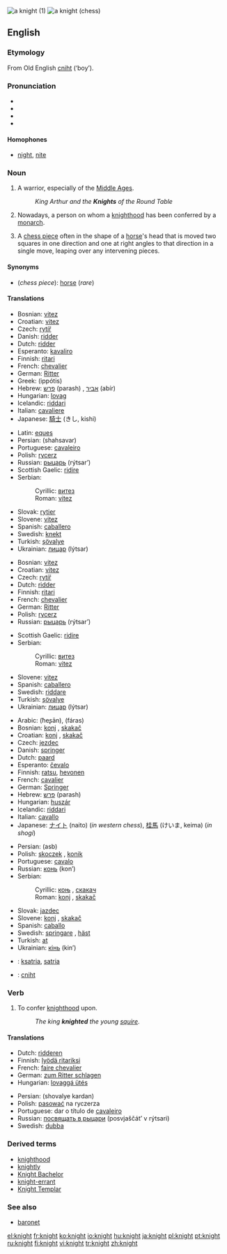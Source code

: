 {{see|Knight}}
[[Image:13thcentury knight ilustration.png|thumb|a knight (1)]]
[[Image:Chess knight 0971.jpg|thumb|a knight (chess)]]
==English==

===Etymology===
From Old English [[cniht]] (‘boy’).

===Pronunciation===
*{{enPR|nīt}}
*{{IPA|/naɪt/}}
*{{audio|en-us-knight.ogg|Audio (US)}}
*{{rhymes|aɪt}}

====Homophones====
*[[night]], [[nite]]

===Noun===
{{en-noun}}

# A warrior, especially of the [[Middle Ages]].
#: ''King Arthur and the '''Knights''' of the Round Table''
# Nowadays, a person on whom a [[knighthood]] has been conferred by a [[monarch]].
# {{chess}} A [[chess piece]] often in the shape of a [[horse]]'s head that is moved two squares in one direction and one at right angles to that direction in a single move, leaping over any intervening pieces.

====Synonyms====
*(''chess piece''): [[horse]] (''rare'')

====Translations====
{{trans-top|warrior, especially of the Middle Ages}}
*Bosnian: [[vitez#Bosnian|vitez]] {{m}}
*Croatian: [[vitez#Croatian|vitez]] {{m}}
*Czech: [[rytíř]] {{m}}
*Danish: [[ridder#Danish|ridder]]
*Dutch: [[ridder#Dutch|ridder]] {{m}}
*Esperanto: [[kavaliro]]
*Finnish: [[ritari]]
*French: [[chevalier]] {{m}}
*German: [[Ritter]] {{m}}
*Greek: {{t|el|ιππότης|m|}} (ippótis)
*Hebrew: [[פרש]] (parash) {{m}}, [[אביר]] (abír) {{m}}
*Hungarian: [[lovag]]
*Icelandic: [[riddari]] {{m}}
*Italian: [[cavaliere]] {{m}}
*Japanese: [[騎士]] (きし, kishi)
{{trans-mid}}
*Latin: [[eques]] {{m}}
*Persian: {{FAchar|[[شهسوار]]}} (shahsavar)
*Portuguese: [[cavaleiro]] {{m}}
*Polish: [[rycerz]] {{m}}
*Russian: [[рыцарь]] (rýtsar’) {{m}}
*Scottish Gaelic: [[ridire]] {{m}}
*Serbian:
*:Cyrillic: [[витез#Serbian|витез]] {{m}}
*:Roman: [[vitez#Serbian|vitez]] {{m}}
*Slovak: [[rytier]] {{m}}
*Slovene: [[vitez#Slovene|vitez]] {{m}}
*Spanish: [[caballero]] {{m}}
*Swedish: [[knekt]] {{c}}
*Turkish: [[şövalye]]
*Ukrainian: [[лицар]] (lýtsar) {{m}}
{{trans-bottom}}

{{trans-top|person on whom a knighthood has been conferred by a monarch}}
*Bosnian: [[vitez#Bosnian|vitez]] {{m}}
*Croatian: [[vitez#Croatian|vitez]] {{m}}
*Czech: [[rytíř]] {{m}}
*Dutch: [[ridder#Dutch|ridder]] {{m}}
*Finnish: [[ritari]]
*French: [[chevalier]] {{m}}
*German: [[Ritter]] {{m}}
*Polish: [[rycerz]] {{m}}
*Russian: [[рыцарь]] (rýtsar’) {{m}}
{{trans-mid}}
*Scottish Gaelic: [[ridire]] {{m}}
*Serbian:
*:Cyrillic: [[витез#Serbian|витез]] {{m}}
*:Roman: [[vitez#Serbian|vitez]] {{m}}
*Slovene: [[vitez#Slovene|vitez]] {{m}}
*Spanish: [[caballero]] {{m}}
*Swedish: [[riddare]] {{c}}
*Turkish: [[şövalye]]
*Ukrainian: [[лицар]] (lýtsar) {{m}}
{{trans-bottom}}

{{trans-top|chess piece}}
*Arabic: {{ARchar|[[حصان]]}} (ħeʂān), {{ARchar|[[فرس]]}} (fáras)
*Bosnian: [[konj#Bosnian|konj]] {{m}}, [[skakač#Bosnian|skakač]] {{m}}
*Croatian: [[konj#Croatian|konj]] {{m}}, [[skakač#Croatian|skakač]] {{m}}
*Czech: [[jezdec]] {{m}}
*Danish: [[springer]]
*Dutch: [[paard]] {{n}}
*Esperanto: [[ĉevalo]]
*Finnish: [[ratsu]], [[hevonen]]
*French: [[cavalier]] {{m}}
*German: [[Springer#German|Springer]] {{m}}
*Hebrew: [[פרש]] (parash) {{m}}
*Hungarian: [[huszár]]
*Icelandic: [[riddari]] {{m}}
*Italian: [[cavallo]] {{m}}
*Japanese: [[ナイト]] (naito) (''in western chess''), [[桂馬]] (けいま, keima) (''in shogi'')
{{trans-mid}}
*Persian: {{FAchar|[[اسب]]}} (asb)
*Polish: [[skoczek]] {{m}}, [[konik]] {{m}}
*Portuguese: [[cavalo]] {{m}}
*Russian: [[конь]] (kon’) {{m}}
*Serbian:
*:Cyrillic: [[коњ#Serbian|коњ]] {{m}}, [[скакач#Serbian|скакач]] {{m}}
*:Roman: [[konj#Serbian|konj]] {{m}}, [[skakač#Serbian|skakač]] {{m}}
*Slovak: [[jazdec]] {{m}}
*Slovene: [[konj]] {{m}}, [[skakač]] {{m}}
*Spanish: [[caballo]] {{m}}
*Swedish: [[springare]] {{c}}, [[häst]] {{c}}
*Turkish: [[at#Turkish|at]]
*Ukrainian: [[кінь]] (kin’) {{m}}
{{trans-bottom}}

{{checktrans}}
{{trans-top|Translations to be categorised}}
*{{ttbc|Indonesian}}: [[ksatria]], [[satria]]
*{{ttbc|Old English}}: [[cniht]]
{{trans-bottom}}

===Verb===
{{en-verb}}

# To confer [[knighthood]] upon.
#:''The king '''knighted''' the young [[squire]]''.

====Translations====
{{trans-top|to confer a knighthood upon}}
*Dutch: [[ridderen]]
*Finnish: [[lyödä ritariksi]]
*French: [[faire chevalier]]
*German: [[zum Ritter schlagen]]
*Hungarian: [[lovaggá ütés]]
{{trans-mid}}
*Persian: {{FAchar|[[شوالیه كردن]]}} (shovalye kardan)
*Polish: [[pasować]] na ryczerza
*Portuguese: dar o título de [[cavaleiro]]
*Russian: [[посвящать в рыцари]] (posvjaščát’ v rýtsari)
*Swedish: [[dubba]]
{{trans-bottom}}

===Derived terms===
*[[knighthood]]
*[[knightly]]
*[[Knight Bachelor]]
*[[knight-errant]]
*[[Knight Templar]]

===See also===
*[[baronet]]

[[el:knight]]
[[fr:knight]]
[[ko:knight]]
[[io:knight]]
[[hu:knight]]
[[ja:knight]]
[[pl:knight]]
[[pt:knight]]
[[ru:knight]]
[[fi:knight]]
[[vi:knight]]
[[tr:knight]]
[[zh:knight]]